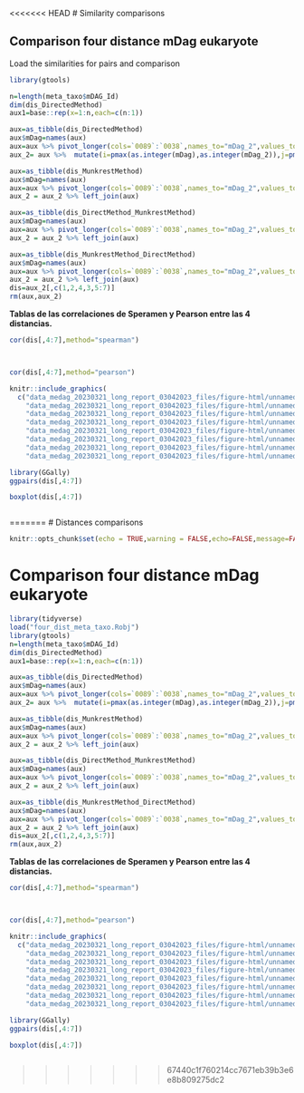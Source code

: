 <<<<<<< HEAD
# Similarity comparisons


## Comparison four distance mDag eukaryote

Load the similarities for  pairs and comparison

```r
library(gtools)

n=length(meta_taxo$mDAG_Id)
dim(dis_DirectedMethod)
aux1=base::rep(x=1:n,each=c(n:1))

aux=as_tibble(dis_DirectedMethod)
aux$mDag=names(aux)
aux=aux %>% pivot_longer(cols=`0089`:`0038`,names_to="mDag_2",values_to="dis_Direct")
aux_2= aux %>%  mutate(i=pmax(as.integer(mDag),as.integer(mDag_2)),j=pmin(as.integer(mDag),as.integer(mDag_2))) %>% unite("ij",i:j) %>% filter(duplicated(ij))

aux=as_tibble(dis_MunkrestMethod)
aux$mDag=names(aux)
aux=aux %>% pivot_longer(cols=`0089`:`0038`,names_to="mDag_2",values_to="dis_Munkrest")
aux_2 = aux_2 %>% left_join(aux)

aux=as_tibble(dis_DirectMethod_MunkrestMethod)
aux$mDag=names(aux)
aux=aux %>% pivot_longer(cols=`0089`:`0038`,names_to="mDag_2",values_to="dis_Direct_Munkrest")
aux_2 = aux_2 %>% left_join(aux)

aux=as_tibble(dis_MunkrestMethod_DirectMethod)
aux$mDag=names(aux)
aux=aux %>% pivot_longer(cols=`0089`:`0038`,names_to="mDag_2",values_to="dis_Munkrest_Direct")
aux_2 = aux_2 %>% left_join(aux)
dis=aux_2[,c(1,2,4,3,5:7)]
rm(aux,aux_2)
```

**Tablas de las correlaciones de Speramen y Pearson entre las 4 distancias.**

```r
cor(dis[,4:7],method="spearman")



cor(dis[,4:7],method="pearson")
```

```r
knitr::include_graphics(
  c("data_medag_20230321_long_report_03042023_files/figure-html/unnamed-chunk-3-1.png",
    "data_medag_20230321_long_report_03042023_files/figure-html/unnamed-chunk-4-1.png",
    "data_medag_20230321_long_report_03042023_files/figure-html/unnamed-chunk-13-1.png",
    "data_medag_20230321_long_report_03042023_files/figure-html/unnamed-chunk-14-1.png",
    "data_medag_20230321_long_report_03042023_files/figure-html/unnamed-chunk-23-1.png",
    "data_medag_20230321_long_report_03042023_files/figure-html/unnamed-chunk-24-1.png",
    "data_medag_20230321_long_report_03042023_files/figure-html/unnamed-chunk-33-1.png",
    "data_medag_20230321_long_report_03042023_files/figure-html/unnamed-chunk-34-1.png"))
```

```r
library(GGally)
ggpairs(dis[,4:7])
```

```r
boxplot(dis[,4:7])



```
=======
# Distances comparisons 

```r
knitr::opts_chunk$set(echo = TRUE,warning = FALSE,echo=FALSE,message=FALSE)
```

# Comparison four distance mDag eukaryote

```r
library(tidyverse)
load("four_dist_meta_taxo.Robj")
library(gtools)
n=length(meta_taxo$mDAG_Id)
dim(dis_DirectedMethod)
aux1=base::rep(x=1:n,each=c(n:1))

aux=as_tibble(dis_DirectedMethod)
aux$mDag=names(aux)
aux=aux %>% pivot_longer(cols=`0089`:`0038`,names_to="mDag_2",values_to="dis_Direct")
aux_2= aux %>%  mutate(i=pmax(as.integer(mDag),as.integer(mDag_2)),j=pmin(as.integer(mDag),as.integer(mDag_2))) %>% unite("ij",i:j) %>% filter(duplicated(ij))

aux=as_tibble(dis_MunkrestMethod)
aux$mDag=names(aux)
aux=aux %>% pivot_longer(cols=`0089`:`0038`,names_to="mDag_2",values_to="dis_Munkrest")
aux_2 = aux_2 %>% left_join(aux)

aux=as_tibble(dis_DirectMethod_MunkrestMethod)
aux$mDag=names(aux)
aux=aux %>% pivot_longer(cols=`0089`:`0038`,names_to="mDag_2",values_to="dis_Direct_Munkrest")
aux_2 = aux_2 %>% left_join(aux)

aux=as_tibble(dis_MunkrestMethod_DirectMethod)
aux$mDag=names(aux)
aux=aux %>% pivot_longer(cols=`0089`:`0038`,names_to="mDag_2",values_to="dis_Munkrest_Direct")
aux_2 = aux_2 %>% left_join(aux)
dis=aux_2[,c(1,2,4,3,5:7)]
rm(aux,aux_2)
```

**Tablas de las correlaciones de Speramen y Pearson entre las 4 distancias.**

```r
cor(dis[,4:7],method="spearman")



cor(dis[,4:7],method="pearson")
```

```r
knitr::include_graphics(
  c("data_medag_20230321_long_report_03042023_files/figure-html/unnamed-chunk-3-1.png",
    "data_medag_20230321_long_report_03042023_files/figure-html/unnamed-chunk-4-1.png",
    "data_medag_20230321_long_report_03042023_files/figure-html/unnamed-chunk-13-1.png",
    "data_medag_20230321_long_report_03042023_files/figure-html/unnamed-chunk-14-1.png",
    "data_medag_20230321_long_report_03042023_files/figure-html/unnamed-chunk-23-1.png",
    "data_medag_20230321_long_report_03042023_files/figure-html/unnamed-chunk-24-1.png",
    "data_medag_20230321_long_report_03042023_files/figure-html/unnamed-chunk-33-1.png",
    "data_medag_20230321_long_report_03042023_files/figure-html/unnamed-chunk-34-1.png"))
```

```r
library(GGally)
ggpairs(dis[,4:7])
```

```r
boxplot(dis[,4:7])



```
>>>>>>> 67440c1f760214cc7671eb39b3e6e8b809275dc2
